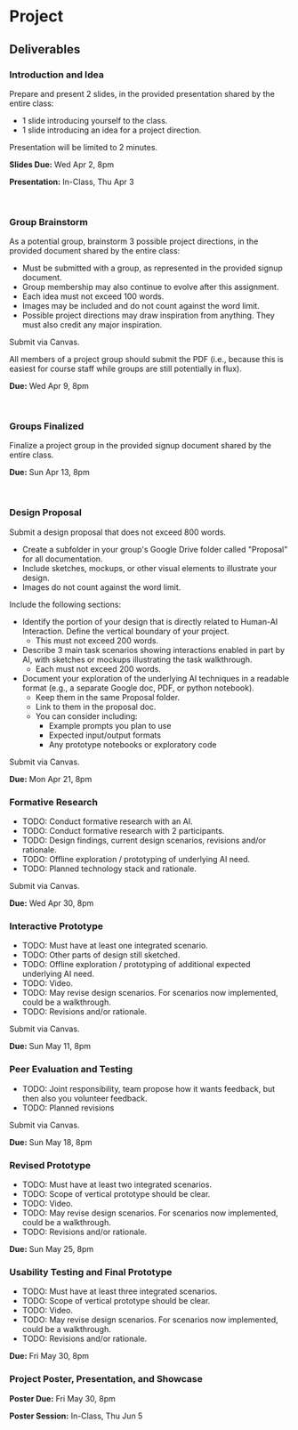 
# Project

<UnderDevelopment display={true} />

## Deliverables

### Introduction and Idea

Prepare and present 2 slides, in the provided presentation shared by the entire class:
- 1 slide introducing yourself to the class.
- 1 slide introducing an idea for a project direction.

Presentation will be limited to 2 minutes.

**Slides Due:** Wed Apr 2, 8pm

**Presentation:** In-Class, Thu Apr 3

&nbsp;

### Group Brainstorm

As a potential group, brainstorm 3 possible project directions, in the provided document shared by the entire class:
- Must be submitted with a group, as represented in the provided signup document.
- Group membership may also continue to evolve after this assignment.
- Each idea must not exceed 100 words.
- Images may be included and do not count against the word limit.
- Possible project directions may draw inspiration from anything.
  They must also credit any major inspiration.

Submit via Canvas.

All members of a project group should submit the PDF
(i.e., because this is easiest for course staff while groups are still potentially in flux).

**Due:** Wed Apr 9, 8pm

&nbsp;

### Groups Finalized

Finalize a project group in the provided signup document shared by the entire class.

**Due:** Sun Apr 13, 8pm

&nbsp;

### Design Proposal

<UnderDevelopment display={true} />

Submit a design proposal that does not exceed 800 words.
- Create a subfolder in your group's Google Drive folder called "Proposal" for all documentation.
- Include sketches, mockups, or other visual elements to illustrate your design.
- Images do not count against the word limit.

Include the following sections:
- Identify the portion of your design that is directly related to Human-AI Interaction. Define the vertical boundary of your project.
  - This must not exceed 200 words.
- Describe 3 main task scenarios showing interactions enabled in part by AI, with sketches or mockups illustrating the task walkthrough.
  - Each must not exceed 200 words.
- Document your exploration of the underlying AI techniques in a readable format (e.g., a separate Google doc, PDF, or python notebook).
  - Keep them in the same Proposal folder.
  - Link to them in the proposal doc.
  - You can consider including:
    - Example prompts you plan to use
    - Expected input/output formats
    - Any prototype notebooks or exploratory code


Submit via Canvas.

**Due:** Mon Apr 21, 8pm

### Formative Research

<UnderDevelopment display={true} />

- TODO: Conduct formative research with an AI.
- TODO: Conduct formative research with 2 participants.
- TODO: Design findings, current design scenarios, revisions and/or rationale.
- TODO: Offline exploration / prototyping of underlying AI need.
- TODO: Planned technology stack and rationale.

Submit via Canvas.

**Due:** Wed Apr 30, 8pm

### Interactive Prototype

<UnderDevelopment display={true} />

- TODO: Must have at least one integrated scenario.
- TODO: Other parts of design still sketched.
- TODO: Offline exploration / prototyping of additional expected underlying AI need.
- TODO: Video.
- TODO: May revise design scenarios. For scenarios now implemented, could be a walkthrough.
- TODO: Revisions and/or rationale.

Submit via Canvas.

**Due:** Sun May 11, 8pm

### Peer Evaluation and Testing

- TODO: Joint responsibility, team propose how it wants feedback, but then also you volunteer feedback.
- TODO: Planned revisions

<UnderDevelopment display={true} />

Submit via Canvas.

**Due:** Sun May 18, 8pm

### Revised Prototype

- TODO: Must have at least two integrated scenarios.
- TODO: Scope of vertical prototype should be clear.
- TODO: Video.
- TODO: May revise design scenarios. For scenarios now implemented, could be a walkthrough.
- TODO: Revisions and/or rationale.

<UnderDevelopment display={true} />

**Due:** Sun May 25, 8pm

### Usability Testing and Final Prototype

- TODO: Must have at least three integrated scenarios.
- TODO: Scope of vertical prototype should be clear.
- TODO: Video.
- TODO: May revise design scenarios. For scenarios now implemented, could be a walkthrough.
- TODO: Revisions and/or rationale.

<UnderDevelopment display={true} />

**Due:** Fri May 30, 8pm

### Project Poster, Presentation, and Showcase

<UnderDevelopment display={true} />

**Poster Due:** Fri May 30, 8pm

**Poster Session:** In-Class, Thu Jun 5
